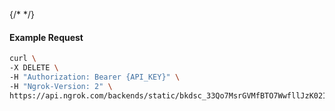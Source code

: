 {/* <!-- Code generated for API Clients. DO NOT EDIT. --> */}

#### Example Request
```bash
curl \
-X DELETE \
-H "Authorization: Bearer {API_KEY}" \
-H "Ngrok-Version: 2" \
https://api.ngrok.com/backends/static/bkdsc_33Qo7MsrGVMfBTO7WwfllJzK02I
```